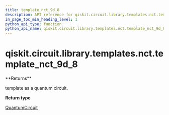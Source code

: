```yaml
---
title: template_nct_9d_8
description: API reference for qiskit.circuit.library.templates.nct.template_nct_9d_8
in_page_toc_min_heading_level: 1
python_api_type: function
python_api_name: qiskit.circuit.library.templates.nct.template_nct_9d_8
---
```


# qiskit.circuit.library.templates.nct.template\_nct\_9d\_8

<Function id="qiskit.circuit.library.templates.nct.template_nct_9d_8" name="template_nct_9d_8" isDedicatedPage={true} github="https://github.com/qiskit/qiskit/tree/stable/0.21/qiskit/circuit/library/templates/nct/template_nct_9d_8.py" signature="template_nct_9d_8()">
  **Returns**

  template as a quantum circuit.

  **Return type**

  [QuantumCircuit](qiskit.circuit.QuantumCircuit "qiskit.circuit.QuantumCircuit")
</Function>

